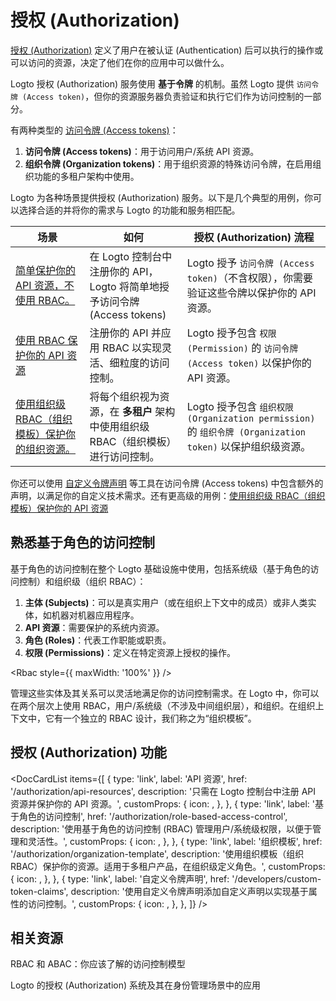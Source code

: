 

# 授权 (Authorization)

[授权 (Authorization)](https://auth.wiki/authorization) 定义了用户在被认证 (Authentication) 后可以执行的操作或可以访问的资源，决定了他们在你的应用中可以做什么。

Logto 授权 (Authorization) 服务使用 **基于令牌** 的机制。虽然 Logto 提供 `访问令牌 (Access token)`，但你的资源服务器负责验证和执行它们作为访问控制的一部分。

有两种类型的 [访问令牌 (Access tokens)](https://auth.wiki/access-token)：

1. **访问令牌 (Access tokens)**：用于访问用户/系统 API 资源。
2. **组织令牌 (Organization tokens)**：用于组织资源的特殊访问令牌，在启用组织功能的多租户架构中使用。

Logto 为各种场景提供授权 (Authorization) 服务。以下是几个典型的用例，你可以选择合适的并将你的需求与 Logto 的功能和服务相匹配。

| 场景                                                                                                                 | 如何                                                                              | 授权 (Authorization) 流程                                                                                 |
| -------------------------------------------------------------------------------------------------------------------- | --------------------------------------------------------------------------------- | --------------------------------------------------------------------------------------------------------- |
| [简单保护你的 API 资源，不使用 RBAC。](/authorization/api-resources/protect-your-api)                                | 在 Logto 控制台中注册你的 API，Logto 将简单地授予访问令牌 (Access tokens)         | Logto 授予 `访问令牌 (Access token)`（不含权限），你需要验证这些令牌以保护你的 API 资源。                 |
| [使用 RBAC 保护你的 API 资源](/authorization/role-based-access-control/protect-api-resources-with-rbac)              | 注册你的 API 并应用 RBAC 以实现灵活、细粒度的访问控制。                           | Logto 授予包含 `权限 (Permission)` 的 `访问令牌 (Access token)` 以保护你的 API 资源。                     |
| [使用组织级 RBAC（组织模板）保护你的组织资源。](/authorization/organization-template/protect-organization-resources) | 将每个组织视为资源，在 **多租户** 架构中使用组织级 RBAC（组织模板）进行访问控制。 | Logto 授予包含 `组织权限 (Organization permission)` 的 `组织令牌 (Organization token)` 以保护组织级资源。 |

你还可以使用 [自定义令牌声明](/developers/custom-token-claims) 等工具在访问令牌 (Access tokens) 中包含额外的声明，以满足你的自定义技术需求。还有更高级的用例：[使用组织级 RBAC（组织模板）保护你的 API 资源](/authorization/organization-template/protect-api-reources)

## 熟悉基于角色的访问控制

基于角色的访问控制在整个 Logto 基础设施中使用，包括系统级（基于角色的访问控制）和组织级（组织 RBAC）：

1. **主体 (Subjects)**：可以是真实用户（或在组织上下文中的成员）或非人类实体，如机器对机器应用程序。
2. **API 资源**：需要保护的系统内资源。
3. **角色 (Roles)**：代表工作职能或职责。
4. **权限 (Permissions)**：定义在特定资源上授权的操作。

<Rbac style={{ maxWidth: '100%' }} />

管理这些实体及其关系可以灵活地满足你的访问控制需求。在 Logto 中，你可以在两个层次上使用 RBAC，用户/系统级（不涉及中间组织层），和组织。在组织上下文中，它有一个独立的 RBAC 设计，我们称之为“组织模板”。

## 授权 (Authorization) 功能

<DocCardList
  items={[
    {
      type: 'link',
      label: 'API 资源',
      href: '/authorization/api-resources',
      description: '只需在 Logto 控制台中注册 API 资源并保护你的 API 资源。',
      customProps: {
        icon: <Api />,
      },
    },
    {
      type: 'link',
      label: '基于角色的访问控制',
      href: '/authorization/role-based-access-control',
      description: '使用基于角色的访问控制 (RBAC) 管理用户/系统级权限，以便于管理和灵活性。',
      customProps: {
        icon: <Role />,
      },
    },
    {
      type: 'link',
      label: '组织模板',
      href: '/authorization/organization-template',
      description: '使用组织模板（组织 RBAC）保护你的资源。适用于多租户产品，在组织级定义角色。',
      customProps: {
        icon: <OrgTemplate />,
      },
    },
    {
      type: 'link',
      label: '自定义令牌声明',
      href: '/developers/custom-token-claims',
      description: '使用自定义令牌声明添加自定义声明以实现基于属性的访问控制。',
      customProps: {
        icon: <Jwt />,
      },
    },
  ]}
/>

## 相关资源

<Url href="https://blog.logto.io/rbac-and-abac">RBAC 和 ABAC：你应该了解的访问控制模型</Url>

<Url href="https://blog.logto.io/logto-authorization-system-and-its-use">
  Logto 的授权 (Authorization) 系统及其在身份管理场景中的应用
</Url>
